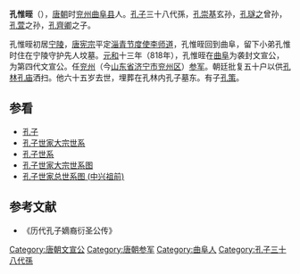 '''孔惟晊'''（{{bd|？||？||catIdx=Z}}），[[唐朝|唐朝]]时[[兖州|兖州]][[曲阜县|曲阜县]]人。[[孔子|孔子]]三十八代孫，[[孔崇基|孔崇基]]玄孙，[[孔璲之|孔璲之]]曾孙，[[孔萱|孔萱]]之孙，[[孔齊卿|孔齊卿]]之子。

孔惟晊初居[[宁陵|宁陵]]，[[唐宪宗|唐宪宗]]平定[[淄青节度使|淄青节度使]][[李师道|李师道]]，孔惟晊回到曲阜，留下小弟孔惟时住在宁陵守护先人坟墓。[[元和_(唐朝)|元和]]十三年（818年），孔惟晊在[[曲阜|曲阜]]为袭封文宣公，为第四代文宣公。任[[兖州_(古代)|兖州]]（今[[山东省|山东省]][[济宁市|济宁市]][[兖州区|兖州区]]）[[参军|参军]]。朝廷批复五十户以供[[孔林|孔林]][[孔庙|孔庙]]洒扫。他六十五岁去世，埋葬在孔林内孔子墓东。有子[[孔策|孔策]]。

==参看==
*[[孔子|孔子]]
*[[孔子世家大宗世系|孔子世家大宗世系]]
*[[孔子世系|孔子世系]]
*[[孔子世家大宗世系图|孔子世家大宗世系图]]
*[[孔子世家总世系图_(中兴祖前)|孔子世家总世系图 (中兴祖前)]]
==参考文献==
*《历代孔子嫡裔衍圣公传》
{{reflist}}

{{start box}}
{{s-before|[[孔齊卿|孔齊卿]]}}
{{s-title|[[唐朝|唐朝]][[文宣公|文宣公]]|818年—842年之前}}
{{s-after|[[孔策|孔策]]}}
{{end box}}

{{衍圣公}}
[[Category:唐朝文宣公|Category:唐朝文宣公]]
[[Category:唐朝参军|Category:唐朝参军]]
[[Category:曲阜人|Category:曲阜人]]
[[Category:孔子三十八代孫|Category:孔子三十八代孫]]